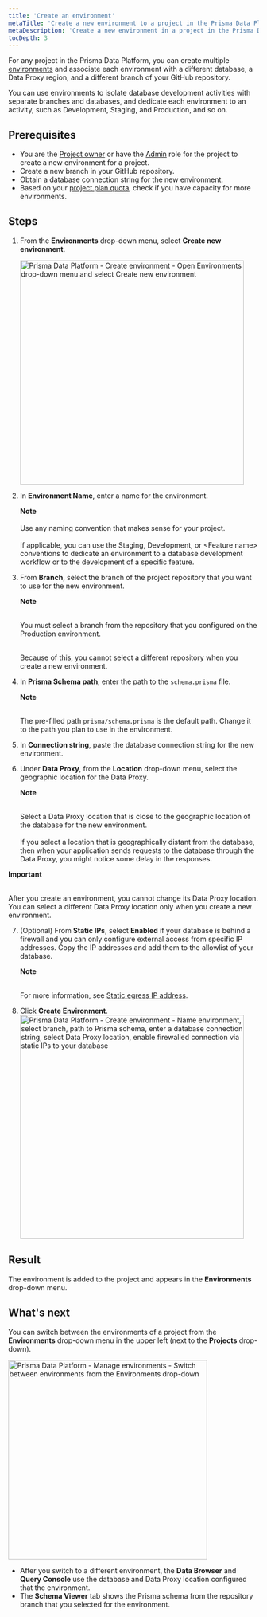 ```yaml
---
title: 'Create an environment'
metaTitle: 'Create a new environment to a project in the Prisma Data Platform'
metaDescription: 'Create a new environment in a project in the Prisma Data Platform and associate it with a new branch, database, and Data Proxy region.'
tocDepth: 3
---
```


<TopBlock>

For any project in the Prisma Data Platform, you can create multiple [environments](/data-platform/environments) and associate each environment with a different database, a Data Proxy region, and a different branch of your GitHub repository.

You can use environments to isolate database development activities with separate branches and databases, and dedicate each environment to an activity, such as Development, Staging, and Production, and so on.

</TopBlock>

## Prerequisites

- You are the [Project owner](/data-platform/members/user-roles) or have the [Admin](/data-platform/members/user-roles) role for the project to create a new environment for a project.
- Create a new branch in your GitHub repository.
- Obtain a database connection string for the new environment.
- Based on your [project plan quota](/data-platform/billing/plans-and-quotas), check if you have capacity for more environments.

## Steps

1. From the **Environments** drop-down menu, select **Create new environment**.

   <img
     src="https://res.cloudinary.com/prismaio/image/upload/v1667204573/docs/pdp/environments/create-environment-01-environments-drop-down-select-create_lki1cm.png"
     alt="Prisma Data Platform - Create environment - Open Environments drop-down menu and select Create new environment"
     width="450px"
   />

2. In **Environment Name**, enter a name for the environment.

   <Admonition>

   **Note**<br /><br />
   Use any naming convention that makes sense for your project.<br /><br />
   If applicable, you can use the Staging, Development, or &lt;Feature name&gt; conventions to dedicate an environment to a database development workflow or to the development of a specific feature.

   </Admonition>

3. From **Branch**, select the branch of the project repository that you want to use for the new environment.

   <Admonition type="alert">

   **Note**<br /><br />

   You must select a branch from the repository that you configured on the Production environment.<br /><br />

   Because of this, you cannot select a different repository when you create a new environment.

   </Admonition>

4. In **Prisma Schema path**, enter the path to the `schema.prisma` file.

   <Admonition>

   **Note**<br /><br />

   The pre-filled path `prisma/schema.prisma` is the default path. Change it to the path you plan to use in the environment.

   </Admonition>

5. In **Connection string**, paste the database connection string for the new environment.
6. Under **Data Proxy**, from the **Location** drop-down menu, select the geographic location for the Data Proxy.

   <Admonition>

   **Note**<br /><br />

   Select a Data Proxy location that is close to the geographic location of the database for the new environment.<br /><br />
   If you select a location that is geographically distant from the database, then when your application sends requests to the database through the Data Proxy, you might notice some delay in the responses.

   </Admonition>
<Admonition type="alert">

   **Important**<br /><br />

   After you create an environment, you cannot change its Data Proxy location. You can select a different Data Proxy location only when you create a new environment.

   </Admonition>

7. (Optional) From **Static IPs**, select **Enabled** if your database is behind a firewall and you can only configure external access from specific IP addresses. Copy the IP addresses and add them to the allowlist of your database.

   <Admonition>

   **Note**<br /><br />

   For more information, see [Static egress IP address](/data-platform/static-ips).

   </Admonition>

8. Click **Create Environment**.
   <img
     src="https://res.cloudinary.com/prismaio/image/upload/v1667201939/docs/pdp/environments/create-environment-02-configure-environemnt-repo-branch-database-connection-string-data-proxy_z5rv6g.png"
     alt="Prisma Data Platform - Create environment - Name environment, select branch, path to Prisma schema, enter a database connection string, select Data Proxy location, enable firewalled connection via static IPs to your database"
     width="450px"
   />

## Result

The environment is added to the project and appears in the **Environments** drop-down menu.

## What's next

You can switch between the environments of a project from the **Environments** drop-down menu in the upper left (next to the **Projects** drop-down).

<img
  src="https://res.cloudinary.com/prismaio/image/upload/v1667168529/docs/pdp/environments/manage-environments-default-environment_qor54q.png"
  alt="Prisma Data Platform - Manage environments - Switch between environments from the Environments drop-down"
  width="400px"
/>

- After you switch to a different environment, the **Data Browser** and **Query Console** use the database and Data Proxy location configured that the environment.
- The **Schema Viewer** tab shows the Prisma schema from the repository branch that you selected for the environment.
